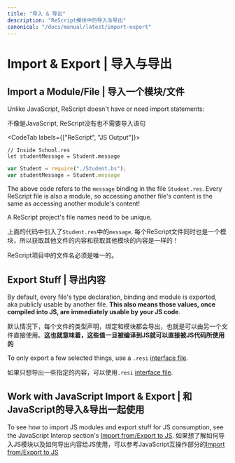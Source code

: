 ```yaml
---
title: "导入 & 导出"
description: "ReScript模块中的导入与导出"
canonical: "/docs/manual/latest/import-export"
---
```


# Import & Export | 导入与导出

## Import a Module/File | 导入一个模块/文件

Unlike JavaScript, ReScript doesn't have or need import statements:

不像是JavaScript, ReScript没有也不需要导入语句

<CodeTab labels={["ReScript", "JS Output"]}>

```res
// Inside School.res
let studentMessage = Student.message
```
```js
var Student = require("./Student.bs");
var studentMessage = Student.message
```

</CodeTab>

The above code refers to the `message` binding in the file `Student.res`. Every ReScript file is also a module, so accessing another file's content is the same as accessing another module's content!

A ReScript project's file names need to be unique.

上面的代码中引入了`Student.res`中的`message`. 每个ReScript文件同时也是一个模块，所以获取其他文件的内容和获取其他模块的内容是一样的！

ReScript项目中的文件名必须是唯一的。

## Export Stuff | 导出内容

By default, every file's type declaration, binding and module is exported, aka publicly usable by another file. **This also means those values, once compiled into JS, are immediately usable by your JS code**.

默认情况下，每个文件的类型声明，绑定和模块都会导出，也就是可以由另一个文件直接使用。**这也就意味着，这些值一旦被编译到JS就可以直接被JS代码所使用的**

To only export a few selected things, use a `.resi` [interface file](module.md#signatures).

如果只想导出一些指定的内容，可以使用`.resi` [interface file](module.md#signatures). 

## Work with JavaScript Import & Export | 和JavaScript的导入&导出一起使用

To see how to import JS modules and export stuff for JS consumption, see the JavaScript Interop section's [Import from/Export to JS](import-from-export-to-js.md).
如果想了解如何导入JS模块以及如何导出内容给JS使用，可以参考JavaScript互操作部分的[Import from/Export to JS](import-from-export-to-js.md)